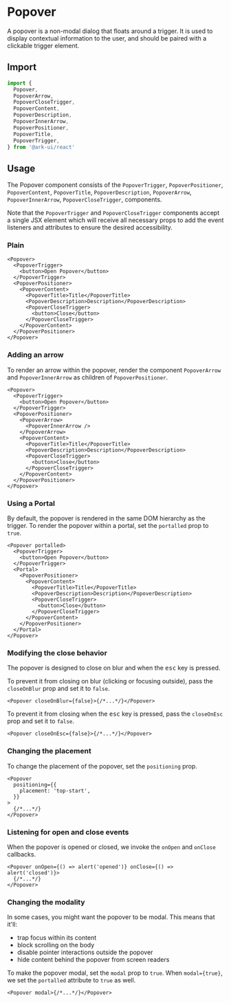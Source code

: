 # Popover

A popover is a non-modal dialog that floats around a trigger. It is used to display contextual
information to the user, and should be paired with a clickable trigger element.

## Import

```ts
import {
  Popover,
  PopoverArrow,
  PopoverCloseTrigger,
  PopoverContent,
  PopoverDescription,
  PopoverInnerArrow,
  PopoverPositioner,
  PopoverTitle,
  PopoverTrigger,
} from '@ark-ui/react'
```

## Usage

The Popover component consists of the `PopoverTrigger`, `PopoverPositioner`, `PopoverContent`,
`PopoverTitle`, `PopoverDescription`, `PopoverArrow`, `PopoverInnerArrow`, `PopoverCloseTrigger`,
components.

Note that the `PopoverTrigger` and `PopoverCloseTrigger` components accept a single JSX element
which will receive all necessary props to add the event listeners and attributes to ensure the
desired accessibility.

### Plain

```tsx
<Popover>
  <PopoverTrigger>
    <button>Open Popover</button>
  </PopoverTrigger>
  <PopoverPositioner>
    <PopoverContent>
      <PopoverTitle>Title</PopoverTitle>
      <PopoverDescription>Description</PopoverDescription>
      <PopoverCloseTrigger>
        <button>Close</button>
      </PopoverCloseTrigger>
    </PopoverContent>
  </PopoverPositioner>
</Popover>
```

### Adding an arrow

To render an arrow within the popover, render the component `PopoverArrow` and `PopoverInnerArrow`
as children of `PopoverPositioner`.

```tsx
<Popover>
  <PopoverTrigger>
    <button>Open Popover</button>
  </PopoverTrigger>
  <PopoverPositioner>
    <PopoverArrow>
      <PopoverInnerArrow />
    </PopoverArrow>
    <PopoverContent>
      <PopoverTitle>Title</PopoverTitle>
      <PopoverDescription>Description</PopoverDescription>
      <PopoverCloseTrigger>
        <button>Close</button>
      </PopoverCloseTrigger>
    </PopoverContent>
  </PopoverPositioner>
</Popover>
```

### Using a Portal

By default, the popover is rendered in the same DOM hierarchy as the trigger. To render the popover
within a portal, set the `portalled` prop to `true`.

```tsx
<Popover portalled>
  <PopoverTrigger>
    <button>Open Popover</button>
  </PopoverTrigger>
  <Portal>
    <PopoverPositioner>
      <PopoverContent>
        <PopoverTitle>Title</PopoverTitle>
        <PopoverDescription>Description</PopoverDescription>
        <PopoverCloseTrigger>
          <button>Close</button>
        </PopoverCloseTrigger>
      </PopoverContent>
    </PopoverPositioner>
  </Portal>
</Popover>
```

### Modifying the close behavior

The popover is designed to close on blur and when the <kbd>esc</kbd> key is pressed.

To prevent it from closing on blur (clicking or focusing outside), pass the `closeOnBlur` prop and
set it to `false`.

```tsx
<Popover closeOnBlur={false}>{/*...*/}</Popover>
```

To prevent it from closing when the <kbd>esc</kbd> key is pressed, pass the `closeOnEsc` prop and
set it to `false`.

```tsx
<Popover closeOnEsc={false}>{/*...*/}</Popover>
```

### Changing the placement

To change the placement of the popover, set the `positioning` prop.

```tsx
<Popover
  positioning={{
    placement: 'top-start',
  }}
>
  {/*...*/}
</Popover>
```

### Listening for open and close events

When the popover is opened or closed, we invoke the `onOpen` and `onClose` callbacks.

```tsx
<Popover onOpen={() => alert('opened')} onClose={() => alert('closed')}>
  {/*...*/}
</Popover>
```

### Changing the modality

In some cases, you might want the popover to be modal. This means that it'll:

- trap focus within its content
- block scrolling on the body
- disable pointer interactions outside the popover
- hide content behind the popover from screen readers

To make the popover modal, set the `modal` prop to `true`. When `modal={true}`, we set the
`portalled` attribute to `true` as well.

```tsx
<Popover modal>{/*...*/}</Popover>
```

